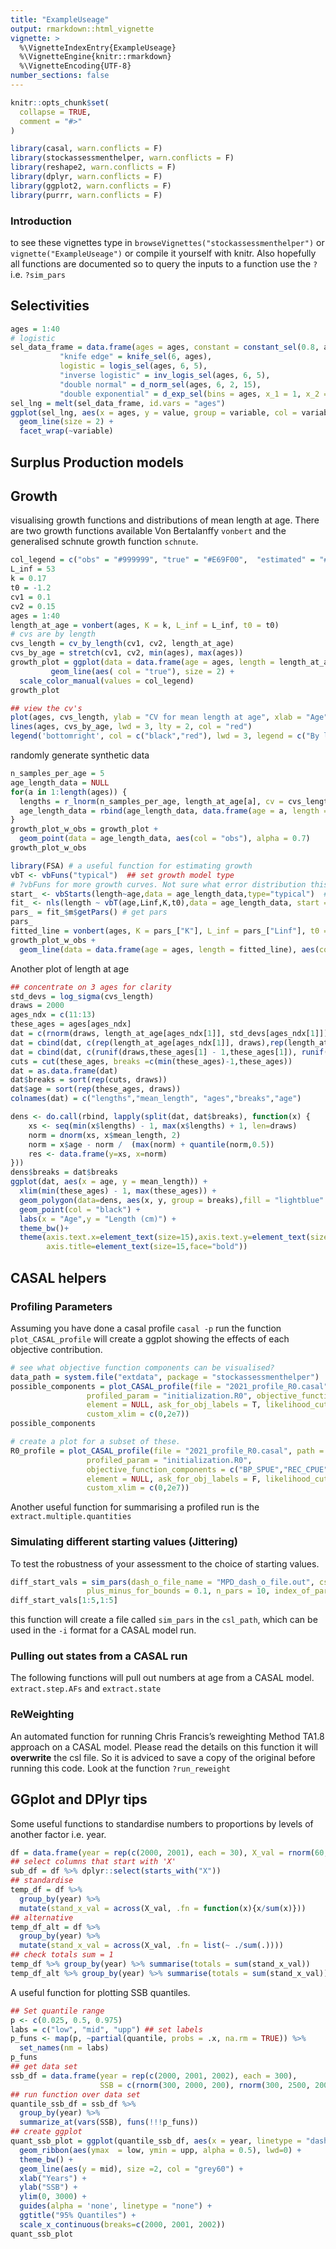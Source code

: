 ```yaml
---
title: "ExampleUseage"
output: rmarkdown::html_vignette
vignette: >
  %\VignetteIndexEntry{ExampleUseage}
  %\VignetteEngine{knitr::rmarkdown}
  %\VignetteEncoding{UTF-8}
number_sections: false  
---
```


```r
knitr::opts_chunk$set(
  collapse = TRUE,
  comment = "#>"
)
```

```r
library(casal, warn.conflicts = F)
library(stockassessmenthelper, warn.conflicts = F)
library(reshape2, warn.conflicts = F)
library(dplyr, warn.conflicts = F)
library(ggplot2, warn.conflicts = F)
library(purrr, warn.conflicts = F)
```

### Introduction
to see these vignettes type in `browseVignettes("stockassessmenthelper")` or `vignette("ExampleUseage")` or compile it yourself with knitr. Also hopefully all functions are documented so to query the inputs to a function use the `?` i.e. `?sim_pars`

## Selectivities
```r
ages = 1:40
# logistic
sel_data_frame = data.frame(ages = ages, constant = constant_sel(0.8, ages), 
           "knife edge" = knife_sel(6, ages), 
           logistic = logis_sel(ages, 6, 5), 
           "inverse logistic" = inv_logis_sel(ages, 6, 5), 
           "double normal" = d_norm_sel(ages, 6, 2, 15), 
           "double exponential" = d_exp_sel(bins = ages, x_1 = 1, x_2 = 30, x_0 = 6, y_1 = 0.25, y_2 = 0.15, y_0 = 0.09))
sel_lng = melt(sel_data_frame, id.vars = "ages")
ggplot(sel_lng, aes(x = ages, y = value, group = variable, col = variable)) +
  geom_line(size = 2) +
  facet_wrap(~variable)

```


## Surplus Production models


## Growth
visualising growth functions and distributions of mean length at age. There are two growth functions available Von Bertalanffy `vonbert` and the generalised schnute growth function `schnute`.

```r
col_legend = c("obs" = "#999999", "true" = "#E69F00",  "estimated" = "#56B4E9")
L_inf = 53
k = 0.17
t0 = -1.2
cv1 = 0.1
cv2 = 0.15
ages = 1:40
length_at_age = vonbert(ages, K = k, L_inf = L_inf, t0 = t0)
# cvs are by length
cvs_length = cv_by_length(cv1, cv2, length_at_age)
cvs_by_age = stretch(cv1, cv2, min(ages), max(ages))
growth_plot = ggplot(data = data.frame(age = ages, length = length_at_age), aes(x = age, y = length)) +
         geom_line(aes( col = "true"), size = 2) +
  scale_color_manual(values = col_legend)
growth_plot
```

```r
## view the cv's
plot(ages, cvs_length, ylab = "CV for mean length at age", xlab = "Age", type = "o", lwd = 3, ylim = c(0.05, 0.2))
lines(ages, cvs_by_age, lwd = 3, lty = 2, col = "red")
legend('bottomright', col = c("black","red"), lwd = 3, legend = c("By length", "By Age"))
```

randomly generate synthetic data

```r
n_samples_per_age = 5
age_length_data = NULL
for(a in 1:length(ages)) {
  lengths = r_lnorm(n_samples_per_age, length_at_age[a], cv = cvs_length[a])
  age_length_data = rbind(age_length_data, data.frame(age = a, length = lengths))
}
growth_plot_w_obs = growth_plot +
  geom_point(data = age_length_data, aes(col = "obs"), alpha = 0.7)
growth_plot_w_obs
```

```r
library(FSA) # a useful function for estimating growth
vbT <- vbFuns("typical")  ## set growth model type
# ?vbFuns for more growth curves. Not sure what error distribution this assumes?
start_ <- vbStarts(length~age,data = age_length_data,type="typical")  # start values
fit_ <- nls(length ~ vbT(age,Linf,K,t0),data = age_length_data, start = start_) # optimisation
pars_ = fit_$m$getPars() # get pars
pars_
fitted_line = vonbert(ages, K = pars_["K"], L_inf = pars_["Linf"], t0 = pars_["t0"])
growth_plot_w_obs +
  geom_line(data = data.frame(age = ages, length = fitted_line), aes(col = "estimated"), linetype = "dashed", size = 2)
```


Another plot of length at age


```r
## concentrate on 3 ages for clarity
std_devs = log_sigma(cvs_length)
draws = 2000
ages_ndx = c(11:13)
these_ages = ages[ages_ndx]
dat = c(rnorm(draws, length_at_age[ages_ndx[1]], std_devs[ages_ndx[1]]),rnorm(draws, length_at_age[ages_ndx[2]], std_devs[ages_ndx[2]]),rnorm(draws, length_at_age[ages_ndx[3]], std_devs[ages_ndx[3]]))
dat = cbind(dat, c(rep(length_at_age[ages_ndx[1]], draws),rep(length_at_age[ages_ndx[2]], draws),rep(length_at_age[ages_ndx[3]], draws)))
dat = cbind(dat, c(runif(draws,these_ages[1] - 1,these_ages[1]), runif(draws,these_ages[1],these_ages[2]), runif(draws,these_ages[2],these_ages[3])))
cuts = cut(these_ages, breaks =c(min(these_ages)-1,these_ages))
dat = as.data.frame(dat)
dat$breaks = sort(rep(cuts, draws))
dat$age = sort(rep(these_ages, draws))
colnames(dat) = c("lengths","mean_length", "ages","breaks","age")

dens <- do.call(rbind, lapply(split(dat, dat$breaks), function(x) {
    xs <- seq(min(x$lengths) - 1, max(x$lengths) + 1, len=draws)
    norm = dnorm(xs, x$mean_length, 2)
    norm = x$age - norm /  (max(norm) + quantile(norm,0.5))
    res <- data.frame(y=xs, x=norm)
}))
dens$breaks = dat$breaks
ggplot(dat, aes(x = age, y = mean_length)) +
  xlim(min(these_ages) - 1, max(these_ages)) + 
  geom_polygon(data=dens, aes(x, y, group = breaks),fill = "lightblue" ,alpha = 0.9) +
  geom_point(col = "black") + 
  labs(x = "Age",y = "Length (cm)") + 
  theme_bw()+
  theme(axis.text.x=element_text(size=15),axis.text.y=element_text(size=15),
        axis.title=element_text(size=15,face="bold"))
```



## CASAL helpers
### Profiling Parameters
Assuming you have done a casal profile `casal -p` run the function `plot_CASAL_profile` will create a ggplot showing the effects of each objective contribution.

```r
# see what objective function components can be visualised?
data_path = system.file("extdata", package = "stockassessmenthelper")
possible_components = plot_CASAL_profile(file = "2021_profile_R0.casal", path = data_path, 
                 profiled_param = "initialization.R0", objective_function_components = "all", 
                 element = NULL, ask_for_obj_labels = T, likelihood_cut_off = 100, 
                 custom_xlim = c(0,2e7))
possible_components
```



```r

# create a plot for a subset of these.
R0_profile = plot_CASAL_profile(file = "2021_profile_R0.casal", path = data_path, 
                 profiled_param = "initialization.R0", 
                 objective_function_components = c("BP_SPUE","REC_CPUE" ,"PS_AGE" ,"REC_AGE", "ST_AGE"), 
                 element = NULL, ask_for_obj_labels = F, likelihood_cut_off = 100, 
                 custom_xlim = c(0,2e7))
```

Another useful function for summarising a profiled run is the `extract.multiple.quantities`


### Simulating different starting values (Jittering)
To test the robustness of your assessment to the choice of starting values.

```r
diff_start_vals = sim_pars(dash_o_file_name = "MPD_dash_o_file.out", csl_path = data_path,
                 plus_minus_for_bounds = 0.1, n_pars = 10, index_of_pars_fixed = NULL)
diff_start_vals[1:5,1:5]
```

this function will create a file called `sim_pars` in the `csl_path`, which can be used in the `-i` format for a CASAL model run.



### Pulling out states from a CASAL run
The following functions will pull out numbers at age from a CASAL model.
`extract.step.AFs` and `extract.state` 


### ReWeighting
An automated function for running Chris Francis's reweighting Method TA1.8 approach on a CASAL model. Please read the details on this function it will **overwrite** the csl file. So it is adviced to save a copy of the original before running this code. Look at the function `?run_reweight`


## GGplot and DPlyr tips
Some useful functions to standardise numbers to proportions by levels of another factor i.e. year.
```r
df = data.frame(year = rep(c(2000, 2001), each = 30), X_val = rnorm(60, 34, 5))
## select columns that start with 'X'
sub_df = df %>% dplyr::select(starts_with("X"))
## standardise
temp_df = df %>%
  group_by(year) %>%
  mutate(stand_x_val = across(X_val, .fn = function(x){x/sum(x)}))
## alternative
temp_df_alt = df %>%
  group_by(year) %>%
  mutate(stand_x_val = across(X_val, .fn = list(~ ./sum(.))))
## check totals sum = 1
temp_df %>% group_by(year) %>% summarise(totals = sum(stand_x_val))
temp_df_alt %>% group_by(year) %>% summarise(totals = sum(stand_x_val))
```

A useful function for plotting SSB quantiles.
```r
## Set quantile range
p <- c(0.025, 0.5, 0.975)
labs = c("low", "mid", "upp") ## set labels
p_funs <- map(p, ~partial(quantile, probs = .x, na.rm = TRUE)) %>%
  set_names(nm = labs)
p_funs
## get data set
ssb_df = data.frame(year = rep(c(2000, 2001, 2002), each = 300), 
                    SSB = c(rnorm(300, 2000, 200), rnorm(300, 2500, 200), rnorm(300, 1500, 200)))
## run function over data set
quantile_ssb_df = ssb_df %>% 
  group_by(year) %>% 
  summarize_at(vars(SSB), funs(!!!p_funs))
## create ggplot
quant_ssb_plot = ggplot(quantile_ssb_df, aes(x = year, linetype = "dashed")) + 
  geom_ribbon(aes(ymax  = low, ymin = upp, alpha = 0.5), lwd=0) +
  theme_bw() +
  geom_line(aes(y = mid), size =2, col = "grey60") +
  xlab("Years") +
  ylab("SSB") +
  ylim(0, 3000) +
  guides(alpha = 'none', linetype = "none") +
  ggtitle("95% Quantiles") +
  scale_x_continuous(breaks=c(2000, 2001, 2002))
quant_ssb_plot
```

